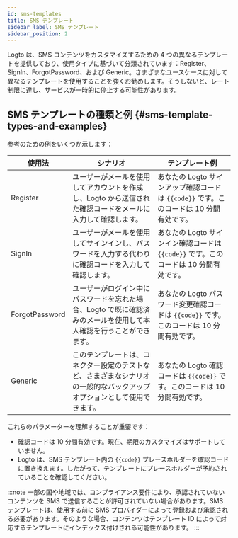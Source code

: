 ```yaml
---
id: sms-templates
title: SMS テンプレート
sidebar_label: SMS テンプレート
sidebar_position: 2
---
```


Logto は、SMS コンテンツをカスタマイズするための 4 つの異なるテンプレートを提供しており、使用タイプに基づいて分類されています：Register、SignIn、ForgotPassword、および Generic。さまざまなユースケースに対して異なるテンプレートを使用することを強くお勧めします。そうしないと、レート制限に達し、サービスが一時的に停止する可能性があります。

## SMS テンプレートの種類と例 \{#sms-template-types-and-examples}

参考のための例をいくつか示します：

| 使用法         | シナリオ                                                                                                               | テンプレート例                                                                            |
| -------------- | ---------------------------------------------------------------------------------------------------------------------- | ----------------------------------------------------------------------------------------- |
| Register       | ユーザーがメールを使用してアカウントを作成し、Logto から送信された確認コードをメールに入力して確認します。             | あなたの Logto サインアップ確認コードは `{{code}}` です。このコードは 10 分間有効です。   |
| SignIn         | ユーザーがメールを使用してサインインし、パスワードを入力する代わりに確認コードを入力して確認します。                   | あなたの Logto サインイン確認コードは `{{code}}` です。このコードは 10 分間有効です。     |
| ForgotPassword | ユーザーがログイン中にパスワードを忘れた場合、Logto で既に確認済みのメールを使用して本人確認を行うことができます。     | あなたの Logto パスワード変更確認コードは `{{code}}` です。このコードは 10 分間有効です。 |
| Generic        | このテンプレートは、コネクター設定のテストなど、さまざまなシナリオの一般的なバックアップオプションとして使用できます。 | あなたの Logto 確認コードは `{{code}}` です。このコードは 10 分間有効です。               |

これらのパラメーターを理解することが重要です：

- 確認コードは 10 分間有効です。現在、期限のカスタマイズはサポートしていません。
- Logto は、SMS テンプレート内の `{{code}}` プレースホルダーを確認コードに置き換えます。したがって、テンプレートにプレースホルダーが予約されていることを確認してください。

:::note
一部の国や地域では、コンプライアンス要件により、承認されていないコンテンツを SMS で送信することが許可されていない場合があります。SMS テンプレートは、使用する前に SMS プロバイダーによって登録および承認される必要があります。そのような場合、コンテンツはテンプレート ID によって対応するテンプレートにインデックス付けされる可能性があります。
:::
